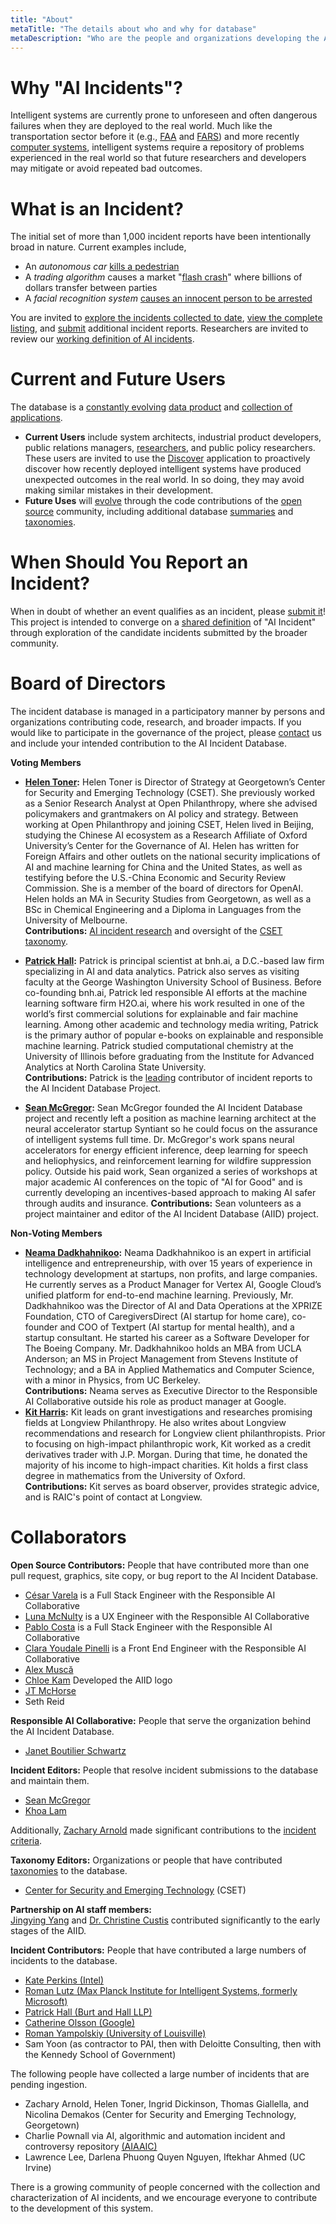 ```yaml
---
title: "About"
metaTitle: "The details about who and why for database"
metaDescription: "Who are the people and organizations developing the AIID and why are we developing it?"
---
```



# Why "AI Incidents"?

Intelligent systems are currently prone to unforeseen and often dangerous failures when they are deployed to the real world. Much like the transportation sector before it (e.g., [FAA](https://www.faa.gov/data_research/accident_incident/) and [FARS](https://www.nhtsa.gov/research-data/fatality-analysis-reporting-system-fars)) and more recently [computer systems](https://cve.mitre.org/cve/), intelligent systems require a repository of problems experienced in the real world so that future researchers and developers may mitigate or avoid repeated bad outcomes.

# What is an Incident?

The initial set of more than 1,000 incident reports have been intentionally broad in nature. Current examples include,

* An *autonomous car* [kills a pedestrian](/cite/4)
* A *trading algorithm* causes a market "[flash crash](/cite/28)" where billions of dollars transfer between parties
* A *facial recognition system* [causes an innocent person to be arrested](/cite/74)

You are invited to [explore the incidents collected to date](/apps/discover), [view the complete listing](/summaries/incidents), and [submit](/apps/submit) additional incident reports. Researchers are invited to review our [working definition of AI incidents](/research/1-criteria).

# Current and Future Users

The database is a [constantly evolving](/research/2-roadmap) [data product](/develop) and [collection of applications](/apps).

* **Current Users** include system architects, industrial product developers, public relations managers, [researchers](/research), and public policy researchers. These users are invited to use the [Discover](/apps/discover) application to proactively discover how recently deployed intelligent systems have produced unexpected outcomes in the real world. In so doing, they may avoid making similar mistakes in their development.
* **Future Uses** will [evolve](/research/2-roadmap) through the code contributions of the [open source](https://github.com/PartnershipOnAI/aiid) community, including additional database [summaries](/summaries) and [taxonomies](/research/2-roadmap).

# When Should You Report an Incident?

When in doubt of whether an event qualifies as an incident, please [submit it](/apps/submit)! This project is intended to converge on a [shared definition](/research/1-criteria) of "AI Incident" through exploration of the candidate incidents submitted by the broader community.

# Board of Directors

The incident database is managed in a participatory manner by persons and organizations contributing code, research, and broader impacts. If you would like to participate in the governance of the project, please [contact](/contact) us and include your intended contribution to the AI Incident Database.

**Voting Members**

* **[Helen Toner](https://cset.georgetown.edu/staff/helen-toner/):** Helen Toner is Director of Strategy at Georgetown’s Center for Security and Emerging Technology (CSET). She previously worked as a Senior Research Analyst at Open Philanthropy, where she advised policymakers and grantmakers on AI policy and strategy. Between working at Open Philanthropy and joining CSET, Helen lived in Beijing, studying the Chinese AI ecosystem as a Research Affiliate of Oxford University’s Center for the Governance of AI. Helen has written for Foreign Affairs and other outlets on the national security implications of AI and machine learning for China and the United States, as well as testifying before the U.S.-China Economic and Security Review Commission. She is a member of the board of directors for OpenAI. Helen holds an MA in Security Studies from Georgetown, as well as a BSc in Chemical Engineering and a Diploma in Languages from the University of Melbourne.  
**Contributions:** [AI incident research](https://cset.georgetown.edu/publication/ai-accidents-an-emerging-threat/) and oversight of the [CSET taxonomy](https://incidentdatabase.ai/taxonomy/cset).

* **[Patrick Hall](https://business.gwu.edu/johnston-patrick-hall):** Patrick is principal scientist at bnh.ai, a D.C.-based law firm specializing in AI and data analytics. Patrick also serves as visiting faculty at the George Washington University School of Business. Before co-founding bnh.ai, Patrick led responsible AI efforts at the machine learning software firm H2O.ai, where his work resulted in one of the world’s first commercial solutions for explainable and fair machine learning. Among other academic and technology media writing, Patrick is the primary author of popular e-books on explainable and responsible machine learning. Patrick studied computational chemistry at the University of Illinois before graduating from the Institute for Advanced Analytics at North Carolina State University.  
**Contributions:** Patrick is the [leading](https://incidentdatabase.ai/summaries/leaderboard) contributor of incident reports to the AI Incident Database Project.

* **[Sean McGregor](https://seanbmcgregor.com/):** Sean McGregor founded the AI Incident Database project and recently left a position as machine learning architect at the neural accelerator startup Syntiant so he could focus on the assurance of intelligent systems full time. Dr. McGregor's work spans neural accelerators for energy efficient inference, deep learning for speech and heliophysics, and reinforcement learning for wildfire suppression policy. Outside his paid work, Sean organized a series of workshops at major academic AI conferences on the topic of "AI for Good" and is currently developing an incentives-based approach to making AI safer through audits and insurance. **Contributions:** Sean volunteers as a project maintainer and editor of the AI Incident Database (AIID) project.

**Non-Voting Members**

* **[Neama Dadkhahnikoo](https://www.linkedin.com/in/neama/):** Neama Dadkhahnikoo is an expert in artificial intelligence and entrepreneurship, with over 15 years of experience in technology development at startups, non profits, and large companies. He currently serves as a Product Manager for Vertex AI, Google Cloud’s unified platform for end-to-end machine learning. Previously, Mr. Dadkhahnikoo was the Director of AI and Data Operations at the XPRIZE Foundation, CTO of CaregiversDirect (AI startup for home care), co-founder and COO of Textpert (AI startup for mental health), and a startup consultant. He started his career as a Software Developer for The Boeing Company. Mr. Dadkhahnikoo holds an MBA from UCLA Anderson; an MS in Project Management from Stevens Institute of Technology; and a BA in Applied Mathematics and Computer Science, with a minor in Physics, from UC Berkeley.  
**Contributions:** Neama serves as Executive Director to the Responsible AI Collaborative outside his role as product manager at Google.
* **[Kit Harris](https://www.linkedin.com/in/kitharris/):** Kit leads on grant investigations and researches promising fields at Longview Philanthropy. He also writes about Longview recommendations and research for Longview client philanthropists. Prior to focusing on high-impact philanthropic work, Kit worked as a credit derivatives trader with J.P. Morgan. During that time, he donated the majority of his income to high-impact charities. Kit holds a first class degree in mathematics from the University of Oxford.  
**Contributions:** Kit serves as board observer, provides strategic advice, and is RAIC's point of contact at Longview.

# Collaborators

**Open Source Contributors:** People that have contributed more than one pull request, graphics, site copy, or bug report to the AI Incident Database.

* [César Varela](https://github.com/cesarvarela) is a Full Stack Engineer with the Responsible AI Collaborative
* [Luna McNulty](https://lmcnulty.me/) is a UX Engineer with the Responsible AI Collaborative
* [Pablo Costa](https://www.linkedin.com/in/pablo-costa/) is a Full Stack Engineer with the Responsible AI Collaborative
* [Clara Youdale Pinelli](https://www.linkedin.com/in/clarayoudale/) is a Front End Engineer with the Responsible AI Collaborative
* [Alex Muscă](https://github.com/alexmcode)
* [Chloe Kam](http://kamchy.com) Developed the AIID logo
* [JT McHorse](https://github.com/jt-mchorse)
* Seth Reid

**Responsible AI Collaborative:** People that serve the organization behind the AI Incident Database.

* [Janet Boutilier Schwartz](https://www.linkedin.com/in/janet-boutilier-schwartz/)

**Incident Editors:** People that resolve incident submissions to the database and maintain them.

* [Sean McGregor](https://seanbmcgregor.com/)
* [Khoa Lam](https://www.linkedin.com/in/khoalklam/)

Additionally, [Zachary Arnold](https://cset.georgetown.edu/staff/zachary-arnold/) made significant contributions to the [incident criteria](/research/1-criteria).

**Taxonomy Editors:** Organizations or people that have contributed [taxonomies](https://incidentdatabase.ai/taxonomies) to the database.

* [Center for Security and Emerging Technology](https://cset.georgetown.edu/) (CSET)

**Partnership on AI staff members:**  
[Jingying Yang](https://www.linkedin.com/in/jingyingyang/) and [Dr. Christine Custis](https://www.su.edu/symposium/business-symposium-speakers/christine-custis/) contributed significantly to the early stages of the AIID.

**Incident Contributors:** People that have contributed a large numbers of incidents to the database.

* [Kate Perkins (Intel)](/apps/discover?display=details&lang=en&page=1&submitters=Kate%20Perkins)
* [Roman Lutz (Max Planck Institute for Intelligent Systems, formerly Microsoft)](/apps/discover?display=details&lang=en&page=1&submitters=Roman%20Lutz)
* [Patrick Hall (Burt and Hall LLP)](/apps/discover?display=details&lang=en&page=1&submitters=Patrick%20Hall%20%28BNH.ai%29)
* [Catherine Olsson (Google)](/apps/discover?display=details&lang=en&page=1&submitters=Catherine%20Olsson)
* [Roman Yampolskiy (University of Louisville)](/apps/discover?display=details&lang=en&page=1&submitters=Roman%20Yampolskiy)
* Sam Yoon (as contractor to PAI, then with Deloitte Consulting, then with the Kennedy School of Government)

The following people have collected a large number of incidents that are pending ingestion.

* Zachary Arnold, Helen Toner, Ingrid Dickinson, Thomas Giallella, and Nicolina Demakos (Center for Security and Emerging Technology, Georgetown)
* Charlie Pownall via AI, algorithmic and automation incident and controversy repository [(AIAAIC)](https://www.aiaaic.org/)
* Lawrence Lee, Darlena Phuong Quyen Nguyen, Iftekhar Ahmed (UC Irvine)

There is a growing community of people concerned with the collection and characterization of AI incidents, and we encourage everyone to contribute to the development of this system.

<Leaderboards />
<br />

<Sponsors />
